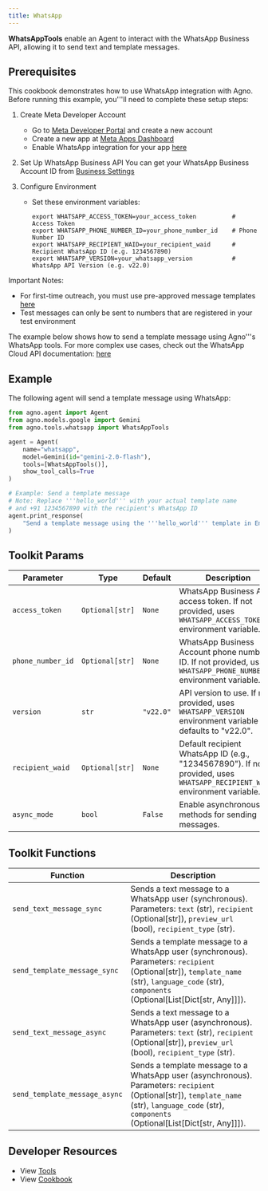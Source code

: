 ```yaml
---
title: WhatsApp
---
```


**WhatsAppTools** enable an Agent to interact with the WhatsApp Business API, allowing it to send text and template messages.

## Prerequisites

This cookbook demonstrates how to use WhatsApp integration with Agno. Before running this example,
you'''ll need to complete these setup steps:

1. Create Meta Developer Account
   - Go to [Meta Developer Portal](https://developers.facebook.com/) and create a new account
   - Create a new app at [Meta Apps Dashboard](https://developers.facebook.com/apps/)
   - Enable WhatsApp integration for your app [here](https://developers.facebook.com/docs/whatsapp/cloud-api/get-started)

2. Set Up WhatsApp Business API
   You can get your WhatsApp Business Account ID from [Business Settings](https://developers.facebook.com/docs/whatsapp/cloud-api/get-started)

3. Configure Environment
   - Set these environment variables:
     ```shell
     export WHATSAPP_ACCESS_TOKEN=your_access_token          # Access Token
     export WHATSAPP_PHONE_NUMBER_ID=your_phone_number_id    # Phone Number ID
     export WHATSAPP_RECIPIENT_WAID=your_recipient_waid      # Recipient WhatsApp ID (e.g. 1234567890)
     export WHATSAPP_VERSION=your_whatsapp_version           # WhatsApp API Version (e.g. v22.0)
     ```

Important Notes:
- For first-time outreach, you must use pre-approved message templates
  [here](https://developers.facebook.com/docs/whatsapp/cloud-api/guides/send-message-templates)
- Test messages can only be sent to numbers that are registered in your test environment

The example below shows how to send a template message using Agno'''s WhatsApp tools.
For more complex use cases, check out the WhatsApp Cloud API documentation:
[here](https://developers.facebook.com/docs/whatsapp/cloud-api/overview)

## Example

The following agent will send a template message using WhatsApp:

```python cookbook/tools/whatsapp_tool.py
from agno.agent import Agent
from agno.models.google import Gemini
from agno.tools.whatsapp import WhatsAppTools

agent = Agent(
    name="whatsapp",
    model=Gemini(id="gemini-2.0-flash"),
    tools=[WhatsAppTools()],
    show_tool_calls=True
)

# Example: Send a template message
# Note: Replace '''hello_world''' with your actual template name
# and +91 1234567890 with the recipient's WhatsApp ID
agent.print_response(
    "Send a template message using the '''hello_world''' template in English to +91 1234567890"
)
```

## Toolkit Params

| Parameter         | Type          | Default   | Description                                                                                                |
| ----------------- | ------------- | --------- | ---------------------------------------------------------------------------------------------------------- |
| `access_token`    | `Optional[str]` | `None`    | WhatsApp Business API access token. If not provided, uses `WHATSAPP_ACCESS_TOKEN` environment variable.      |
| `phone_number_id` | `Optional[str]` | `None`    | WhatsApp Business Account phone number ID. If not provided, uses `WHATSAPP_PHONE_NUMBER_ID` environment variable. |
| `version`         | `str`         | `"v22.0"` | API version to use. If not provided, uses `WHATSAPP_VERSION` environment variable or defaults to "v22.0".     |
| `recipient_waid`  | `Optional[str]` | `None`    | Default recipient WhatsApp ID (e.g., "1234567890"). If not provided, uses `WHATSAPP_RECIPIENT_WAID` environment variable. |
| `async_mode`      | `bool`        | `False`   | Enable asynchronous methods for sending messages.                                                            |

## Toolkit Functions

| Function                        | Description                                                                                                                               |
| ------------------------------- | ----------------------------------------------------------------------------------------------------------------------------------------- |
| `send_text_message_sync`        | Sends a text message to a WhatsApp user (synchronous). Parameters: `text` (str), `recipient` (Optional[str]), `preview_url` (bool), `recipient_type` (str). |
| `send_template_message_sync`    | Sends a template message to a WhatsApp user (synchronous). Parameters: `recipient` (Optional[str]), `template_name` (str), `language_code` (str), `components` (Optional[List[Dict[str, Any]]]). |
| `send_text_message_async`       | Sends a text message to a WhatsApp user (asynchronous). Parameters: `text` (str), `recipient` (Optional[str]), `preview_url` (bool), `recipient_type` (str). |
| `send_template_message_async`   | Sends a template message to a WhatsApp user (asynchronous). Parameters: `recipient` (Optional[str]), `template_name` (str), `language_code` (str), `components` (Optional[List[Dict[str, Any]]]). |

## Developer Resources

- View [Tools](https://github.com/agno-agi/agno/blob/main/libs/agno/agno/tools/whatsapp.py)
- View [Cookbook](https://github.com/agno-agi/agno/blob/main/cookbook/tools/whatsapp_tool.py)
